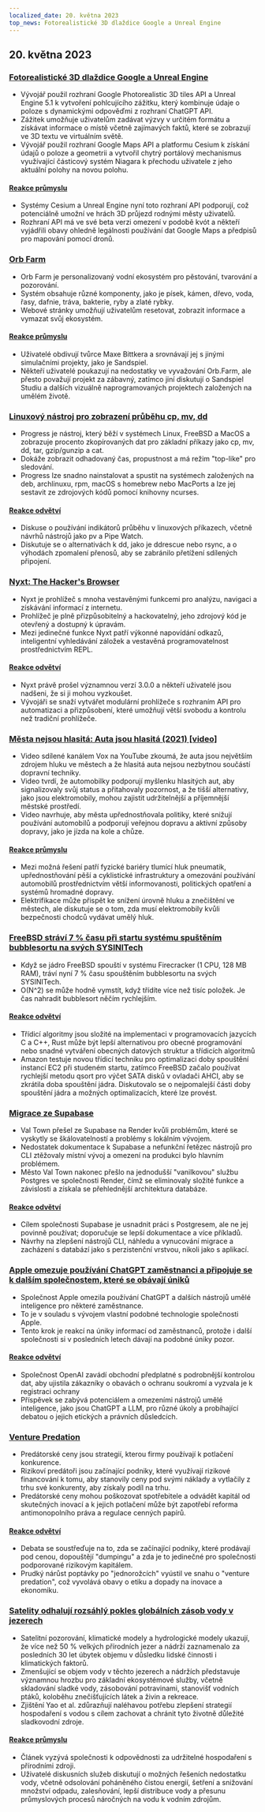 ```yaml
---
localized_date: 20. května 2023
top_news: Fotorealistické 3D dlaždice Google a Unreal Engine
---
```




<CallToAction />

<Steps>

## 20. května 2023

### [Fotorealistické 3D dlaždice Google a Unreal Engine](https://nilsbakker.nl/portfolio/3d-tiles/)

- Vývojář použil rozhraní Google Photorealistic 3D tiles API a Unreal Engine 5.1 k vytvoření pohlcujícího zážitku, který kombinuje údaje o poloze s dynamickými odpověďmi z rozhraní ChatGPT API.
- Zážitek umožňuje uživatelům zadávat výzvy v určitém formátu a získávat informace o místě včetně zajímavých faktů, které se zobrazují ve 3D textu ve virtuálním světě.
- Vývojář použil rozhraní Google Maps API a platformu Cesium k získání údajů o poloze a geometrii a vytvořil chytrý portálový mechanismus využívající částicový systém Niagara k přechodu uživatele z jeho aktuální polohy na novou polohu.

#### [Reakce průmyslu](http://news.ycombinator.com/item?id=36000631)

- Systémy Cesium a Unreal Engine nyní toto rozhraní API podporují, což potenciálně umožní ve hrách 3D průjezd rodnými městy uživatelů.
- Rozhraní API má ve své beta verzi omezení v podobě kvót a někteří vyjádřili obavy ohledně legálnosti používání dat Google Maps a předpisů pro mapování pomocí dronů.

### [Orb Farm](https://orb.farm/)

- Orb Farm je personalizovaný vodní ekosystém pro pěstování, tvarování a pozorování.
- Systém obsahuje různé komponenty, jako je písek, kámen, dřevo, voda, řasy, dafnie, tráva, bakterie, ryby a zlaté rybky.
- Webové stránky umožňují uživatelům resetovat, zobrazit informace a vymazat svůj ekosystém.

#### [Reakce průmyslu](http://news.ycombinator.com/item?id=35999835)

- Uživatelé obdivují tvůrce Maxe Bittkera a srovnávají jej s jinými simulačními projekty, jako je Sandspiel.
- Někteří uživatelé poukazují na nedostatky ve vyvažování Orb.Farm, ale přesto považují projekt za zábavný, zatímco jiní diskutují o Sandspiel Studiu a dalších vizuálně naprogramovaných projektech založených na umělém životě.

### [Linuxový nástroj pro zobrazení průběhu cp, mv, dd](https://github.com/Xfennec/progress)

- Progress je nástroj, který běží v systémech Linux, FreeBSD a MacOS a zobrazuje procento zkopírovaných dat pro základní příkazy jako cp, mv, dd, tar, gzip/gunzip a cat.
- Dokáže zobrazit odhadovaný čas, propustnost a má režim "top-like" pro sledování.
- Progress lze snadno nainstalovat a spustit na systémech založených na deb, archlinuxu, rpm, macOS s homebrew nebo MacPorts a lze jej sestavit ze zdrojových kódů pomocí knihovny ncurses.

#### [Reakce odvětví](http://news.ycombinator.com/item?id=36000407)

- Diskuse o používání indikátorů průběhu v linuxových příkazech, včetně návrhů nástrojů jako pv a Pipe Watch.
- Diskutuje se o alternativách k dd, jako je ddrescue nebo rsync, a o výhodách zpomalení přenosů, aby se zabránilo přetížení sdílených připojení.

### [Nyxt: The Hacker's Browser](https://nyxt.atlas.engineer/)

- Nyxt je prohlížeč s mnoha vestavěnými funkcemi pro analýzu, navigaci a získávání informací z internetu.
- Prohlížeč je plně přizpůsobitelný a hackovatelný, jeho zdrojový kód je otevřený a dostupný k úpravám.
- Mezi jedinečné funkce Nyxt patří výkonné napovídání odkazů, inteligentní vyhledávání záložek a vestavěná programovatelnost prostřednictvím REPL.

#### [Reakce odvětví](http://news.ycombinator.com/item?id=36006423)

- Nyxt právě prošel významnou verzí 3.0.0 a někteří uživatelé jsou nadšeni, že si ji mohou vyzkoušet.
- Vývojáři se snaží vytvářet modulární prohlížeče s rozhraním API pro automatizaci a přizpůsobení, které umožňují větší svobodu a kontrolu než tradiční prohlížeče.

### [Města nejsou hlasitá: Auta jsou hlasitá (2021) [video]](https://www.youtube.com/watch?v=CTV-wwszGw8)

- Video sdílené kanálem Vox na YouTube zkoumá, že auta jsou největším zdrojem hluku ve městech a že hlasitá auta nejsou nezbytnou součástí dopravní techniky.
- Video tvrdí, že automobilky podporují myšlenku hlasitých aut, aby signalizovaly svůj status a přitahovaly pozornost, a že tišší alternativy, jako jsou elektromobily, mohou zajistit udržitelnější a příjemnější městské prostředí.
- Video navrhuje, aby města upřednostňovala politiky, které snižují používání automobilů a podporují veřejnou dopravu a aktivní způsoby dopravy, jako je jízda na kole a chůze.

#### [Reakce průmyslu](http://news.ycombinator.com/item?id=35999950)

- Mezi možná řešení patří fyzické bariéry tlumící hluk pneumatik, upřednostňování pěší a cyklistické infrastruktury a omezování používání automobilů prostřednictvím větší informovanosti, politických opatření a systémů hromadné dopravy.
- Elektrifikace může přispět ke snížení úrovně hluku a znečištění ve městech, ale diskutuje se o tom, zda musí elektromobily kvůli bezpečnosti chodců vydávat umělý hluk.

### [FreeBSD stráví 7 % času při startu systému spuštěním bubblesortu na svých SYSINITech](https://twitter.com/cperciva/status/1659558311920914432)

- Když se jádro FreeBSD spouští v systému Firecracker (1 CPU, 128 MB RAM), tráví nyní 7 % času spouštěním bubblesortu na svých SYSINITech.
- O(N^2) se může hodně vymstít, když třídíte více než tisíc položek. Je čas nahradit bubblesort něčím rychlejším.

#### [Reakce odvětví](http://news.ycombinator.com/item?id=36002574)

- Třídicí algoritmy jsou složité na implementaci v programovacích jazycích C a C++, Rust může být lepší alternativou pro obecné programování nebo snadné vytváření obecných datových struktur a třídicích algoritmů
- Amazon testuje novou třídicí techniku pro optimalizaci doby spouštění instancí EC2 při studeném startu, zatímco FreeBSD začalo používat rychlejší metodu qsort pro výčet SATA disků v ovladači AHCI, aby se zkrátila doba spouštění jádra. Diskutovalo se o nejpomalejší části doby spouštění jádra a možných optimalizacích, které lze provést.

### [Migrace ze Supabase](https://blog.val.town/blog/migrating-from-supabase)

- Val Town přešel ze Supabase na Render kvůli problémům, které se vyskytly se škálovatelností a problémy s lokálním vývojem.
- Nedostatek dokumentace k Supabase a nefunkční řetězec nástrojů pro CLI ztěžovaly místní vývoj a omezení na produkci bylo hlavním problémem.
- Město Val Town nakonec přešlo na jednodušší "vanilkovou" službu Postgres ve společnosti Render, čímž se eliminovaly složité funkce a závislosti a získala se přehlednější architektura databáze.

#### [Reakce odvětví](http://news.ycombinator.com/item?id=36004925)

- Cílem společnosti Supabase je usnadnit práci s Postgresem, ale ne jej povinně používat; doporučuje se lepší dokumentace a více příkladů.
- Návrhy na zlepšení nástrojů CLI, náhledu a vynucování migrace a zacházení s databází jako s perzistenční vrstvou, nikoli jako s aplikací.

### [Apple omezuje používání ChatGPT zaměstnanci a připojuje se k dalším společnostem, které se obávají úniků](https://www.wsj.com/articles/apple-restricts-use-of-chatgpt-joining-other-companies-wary-of-leaks-d44d7d34)

- Společnost Apple omezila používání ChatGPT a dalších nástrojů umělé inteligence pro některé zaměstnance.
- To je v souladu s vývojem vlastní podobné technologie společnosti Apple.
- Tento krok je reakcí na úniky informací od zaměstnanců, protože i další společnosti si v posledních letech dávají na podobné úniky pozor.

#### [Reakce odvětví](http://news.ycombinator.com/item?id=36000079)

- Společnost OpenAI zavádí obchodní předplatné s podrobnější kontrolou dat, aby ujistila zákazníky o obavách o ochranu soukromí a vyzvala je k registraci ochrany
- Příspěvek se zabývá potenciálem a omezeními nástrojů umělé inteligence, jako jsou ChatGPT a LLM, pro různé úkoly a probíhající debatou o jejich etických a právních důsledcích.

### [Venture Predation](https://papers.ssrn.com/sol3/papers.cfm?abstract_id=4437360)

- Predátorské ceny jsou strategií, kterou firmy používají k potlačení konkurence.
- Rizikoví predátoři jsou začínající podniky, které využívají rizikové financování k tomu, aby stanovily ceny pod svými náklady a vytlačily z trhu své konkurenty, aby získaly podíl na trhu.
- Predátorské ceny mohou poškozovat spotřebitele a odvádět kapitál od skutečných inovací a k jejich potlačení může být zapotřebí reforma antimonopolního práva a regulace cenných papírů.

#### [Reakce odvětví](http://news.ycombinator.com/item?id=36003096)

- Debata se soustřeďuje na to, zda se začínající podniky, které prodávají pod cenou, dopouštějí "dumpingu" a zda je to jedinečné pro společnosti podporované rizikovým kapitálem.
- Prudký nárůst poptávky po "jednorožcích" vyústil ve snahu o "venture predation", což vyvolává obavy o etiku a dopady na inovace a ekonomiku.

### [Satelity odhalují rozsáhlý pokles globálních zásob vody v jezerech](https://www.science.org/doi/10.1126/science.abo2812)

- Satelitní pozorování, klimatické modely a hydrologické modely ukazují, že více než 50 % velkých přírodních jezer a nádrží zaznamenalo za posledních 30 let úbytek objemu v důsledku lidské činnosti i klimatických faktorů.
- Zmenšující se objem vody v těchto jezerech a nádržích představuje významnou hrozbu pro základní ekosystémové služby, včetně skladování sladké vody, zásobování potravinami, stanovišť vodních ptáků, koloběhu znečišťujících látek a živin a rekreace.
- Zjištění Yao et al. zdůrazňují naléhavou potřebu zlepšení strategií hospodaření s vodou s cílem zachovat a chránit tyto životně důležité sladkovodní zdroje.

#### [Reakce průmyslu](http://news.ycombinator.com/item?id=35999438)

- Článek vyzývá společnosti k odpovědnosti za udržitelné hospodaření s přírodními zdroji.
- Uživatelé diskusních služeb diskutují o možných řešeních nedostatku vody, včetně odsolování poháněného čistou energií, šetření a snižování množství odpadu, zalesňování, lepší distribuce vody a přesunu průmyslových procesů náročných na vodu k vodním zdrojům.

</Steps>
